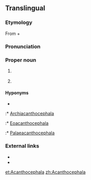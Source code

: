 ==Translingual==

===Etymology===
From {{etyl|grc|mul}} {{term|ἄκανθος||thorn|tr=akanthos|lang=grc|sc=polytonic}} + {{term|κεφαλή||head|tr=kephalē|lang=grc|sc=polytonic}}

===Pronunciation===
{{a|US}} {{IPA|/ə.ˌkæn.θə.ˈsɛf.ə.lə/|/ə.ˌkænt.θə.ˈsɛf.ə.lə/|/ə.ˌkæn.θoʊ.ˈsɛf.ə.lə/|lang=mul}}

===Proper noun===
{{head|mul|proper noun}}

# {{context|zoology}} {{taxon|phylum|superphylum|Protostomia|[[intestinal]] worms, having the [[proboscis]] armed with [[recurved]] spines}}
# {{context|zoology}} {{taxon|genus|family|Coreidae|leaf-footed [[bug]]s}}

====Hyponyms====
* {{sense|phylum}}
:* [[Archiacanthocephala]]
:* [[Eoacanthocephala]]
:* [[Palaeacanthocephala]]

===External links===
* {{pedialite}}
* {{specieslite}}

[[et:Acanthocephala]]
[[zh:Acanthocephala]]